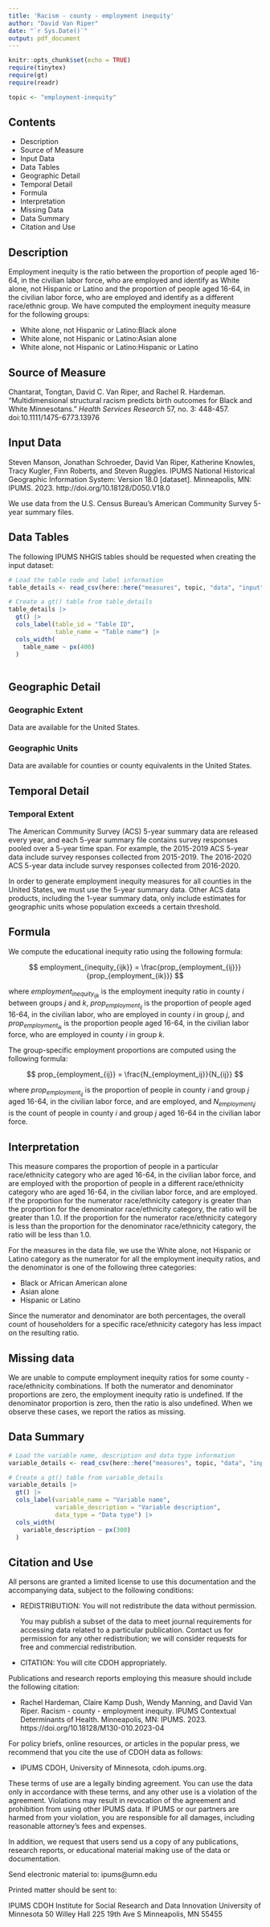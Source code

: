 ```yaml
---
title: 'Racism - county - employment inequity'
author: "David Van Riper"
date: "`r Sys.Date()`"
output: pdf_document
---
```

  
```r
knitr::opts_chunk$set(echo = TRUE)
require(tinytex)
require(gt)
require(readr)

topic <- "employment-inequity"
```

## Contents
* Description
* Source of Measure
* Input Data
* Data Tables
* Geographic Detail
* Temporal Detail
* Formula
* Interpretation
* Missing Data
* Data Summary
* Citation and Use

## Description
Employment inequity is the ratio between the proportion of people aged 16-64, in the civilian labor force, who are employed and identify as White alone, not Hispanic or Latino and the proportion of people aged 16-64, in the civilian labor force, who are employed and identify as a different race/ethnic group. We have computed the employment inequity measure for the following groups:
  
  * White alone, not Hispanic or Latino:Black alone
* White alone, not Hispanic or Latino:Asian alone
* White alone, not Hispanic or Latino:Hispanic or Latino

## Source of Measure
Chantarat, Tongtan, David C. Van Riper, and Rachel R. Hardeman. "Multidimensional structural racism predicts birth outcomes for Black and White Minnesotans." _Health Services Research_ 57, no. 3: 448-457. doi:10.1111/1475-6773.13976 

## Input Data
Steven Manson, Jonathan Schroeder, David Van Riper, Katherine Knowles, Tracy Kugler, Finn Roberts, and Steven Ruggles. IPUMS National Historical Geographic Information System: Version 18.0 [dataset]. Minneapolis, MN: IPUMS. 2023. http://doi.org/10.18128/D050.V18.0

We use data from the U.S. Census Bureau's American Community Survey 5-year summary files. 

## Data Tables
The following IPUMS NHGIS tables should be requested when creating the input dataset:

```r
# Load the table code and label information
table_details <- read_csv(here::here("measures", topic, "data", "input", "table_code_label.csv"))

# Create a gt() table from table_details
table_details |> 
  gt() |> 
  cols_label(table_id = "Table ID",
             table_name = "Table name") |> 
  cols_width(
    table_name ~ px(400)
  )
  
```

## Geographic Detail

### Geographic Extent
Data are available for the United States.

### Geographic Units
Data are available for counties or county equivalents in the United States.

## Temporal Detail

### Temporal Extent
The American Community Survey (ACS) 5-year summary data are released every year, and each 5-year summary file contains survey responses pooled over a 5-year time span. For example, the 2015-2019 ACS 5-year data include survey responses collected from 2015-2019. The 2016-2020 ACS 5-year data include survey responses collected from 2016-2020. 

In order to generate employment inequity measures for all counties in the United States, we must use the 5-year summary data. Other ACS data products, including the 1-year summary data, only include estimates for geographic units whose population exceeds a certain threshold. 

## Formula 
We compute the educational inequity ratio using the following formula:

$$
employment_{inequity_{ijk}} = \frac{prop_{employment_{ij}}}{prop_{employment_{ik}}} 
$$

where $employment_{inequity_{ijk}}$ is the employment inequity ratio in county $i$ between groups $j$ and $k$, $prop_{employment_{ij}}$ is the proportion of people aged 16-64, in the civilian labor, who are employed in county $i$ in group $j$, and $prop_{employment_{ik}}$ is the proportion people aged 16-64, in the civilian labor force, who are employed in county $i$ in group $k$.

The group-specific employment proportions are computed using the following formula:

$$
prop_{employment_{ij}} = \frac{N_{employment_ij}}{N_{ij}}
$$

where $prop_{employment_{ij}}$ is the proportion of people in county $i$ and group $j$ aged 16-64, in the civilian labor force, and are employed, and $N_{employment_ij}$ is the count of people in county $i$ and group $j$ aged 16-64 in the civilian labor force. 

## Interpretation
This measure compares the proportion of people in a particular race/ethnicity category who are aged 16-64, in the civilian labor force, and are employed with the proportion of people in a different race/ethnicity category who are aged 16-64, in the civilian labor force, and are employed. If the proportion for the numerator race/ethnicity category is greater than the proportion for the denominator race/ethnicity category, the ratio will be greater than 1.0. If the proportion for the numerator race/ethnicity category is less than the proportion for the denominator race/ethnicity category, the ratio will be less than 1.0.

For the measures in the data file, we use the White alone, not Hispanic or Latino category as the numerator for all the employment inequity ratios, and the denominator is one of the following three categories:

* Black or African American alone
* Asian alone
* Hispanic or Latino

Since the numerator and denominator are both percentages, the overall count of householders for a specific race/ethnicity category has less impact on the resulting ratio. 

## Missing data
We are unable to compute employment inequity ratios for some county - race/ethnicity combinations. If both the numerator and denominator proportions are zero, the employment inequity ratio is undefined. If the denominator proportion is zero, then the ratio is also undefined. When we observe these cases, we report the ratios as missing.  

## Data Summary
```r
# Load the variable name, description and data type information
variable_details <- read_csv(here::here("measures", topic, "data", "input", "variable_descriptions.csv"))

# Create a gt() table from variable_details
variable_details |> 
  gt() |> 
  cols_label(variable_name = "Variable name",
             variable_description = "Variable description",
             data_type = "Data type") |> 
  cols_width(
    variable_description ~ px(300)
  )
```

## Citation and Use
All persons are granted a limited license to use this documentation and the
accompanying data, subject to the following conditions:

* REDISTRIBUTION: You will not redistribute the data without permission.

  You may publish a subset of the data to meet journal requirements for accessing 
  data related to a particular publication. Contact us for permission for any other 
  redistribution; we will consider requests for free and commercial redistribution.

* CITATION: You will cite CDOH appropriately.

Publications and research reports employing this measure should include the following citation:

* Rachel Hardeman, Claire Kamp Dush, Wendy Manning, and David Van Riper. Racism - county - employment inequity. IPUMS Contextual Determinants of Health. Minneapolis, MN: IPUMS. 2023. https://doi.org/10.18128/M130-010.2023-04

For policy briefs, online resources, or articles in the popular press, we recommend that you cite the use of CDOH data as follows:

* IPUMS CDOH, University of Minnesota, cdoh.ipums.org.

These terms of use are a legally binding agreement. You can use the data only in 
accordance with these terms, and any other use is a violation of the agreement. 
Violations may result in revocation of the agreement and prohibition from using other 
IPUMS data. If IPUMS or our partners are harmed from your violation, you are 
responsible for all damages, including reasonable attorney's fees and expenses.

In addition, we request that users send us a copy of any publications, research
reports, or educational material making use of the data or documentation.

Send electronic material to: ipums@umn.edu

Printed matter should be sent to:
  
  IPUMS CDOH
Institute for Social Research and Data Innovation
University of Minnesota
50 Willey Hall
225 19th Ave S
Minneapolis, MN 55455
